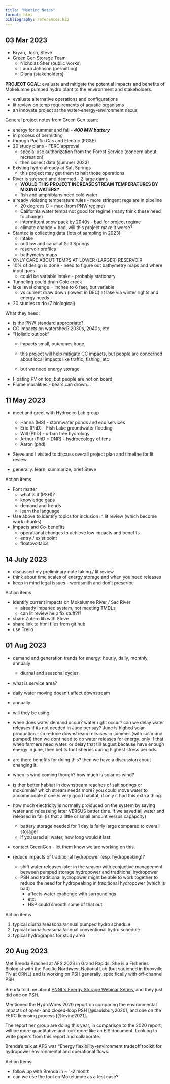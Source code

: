 ```yaml
---
title: "Meeting Notes"
format: html
bibliography: references.bib
---
```


## 03 Mar 2023

-   Bryan, Josh, Steve
-   Green Gen Storage Team
    -   Nicholas Sher (public works)
    -   Laura Johnson (permitting)
    -   Diana (stakeholders)

**PROJECT GOAL**: evaluate and mitigate the potential impacts and benefits of Mokelumne pumped hydro plant to the environment and stakeholders.

-   evaluate alternative operations and configurations
-   lit review on temp requirements of aquatic organisms
-   an innovate project at the water-energy-environment nexus

General project notes from Green Gen team:

-   energy for summer and fall - ***400 MW battery***
-   in process of permitting
-   through Pacific Gas and Electric (PG&E)
-   20 study plans - FERC approval
    -   special use authorization from the Forest Service (concern about recreation)
    -   then collect data (summer 2023)
-   Existing hydro already at Salt Springs
    -   this project may get them to halt those operations
-   River is stressed and dammed - 2 large dams
    -   **WOULD THIS PROJECT INCREASE STREAM TEMPERATURES BY MIXING WATERS?**
    -   fish and amphibians need cold water
-   already violating temperature rules - more stringent regs are in pipeline
    -   20 degrees C = max (from PNW regime)
    -   California water temps not good for regime (many think these need to change)
    -   intermittent snow pack by 2040s - bad for project regime
    -   climate change = bad, will this project make it worse?
-   Stantec is collecting data (lots of sampling in 2023)
    -   intake
    -   outflow and canal at Salt Springs
    -   reservoir profiles
    -   bathymetry maps
-   ONLY CARE ABOUT TEMPS AT LOWER (LARGER) RESERVOIR
-   10% of design is done - need to figure out bathymetry maps and where input goes
    -   could be variable intake - probably stationary
-   Tunneling could drain Cole creek
-   lake level change = inches to 6 feet, but variable
    -   vs current draw down (lowest in DEC) at lake via winter rights and energy needs
-   20 studies to do (7 biological)

What they need:

-   is the PNW standard appropriate?
-   CC impacts on watershed? 2030s, 2040s, etc
-   "Holistic outlook"
    -   impacts small, outcomes huge

    -   this project will help mitigate CC impacts, but people are concerned about local impacts like traffic, fishing, etc

    -   but we need energy storage
-   Floating PV on top, but people are not on board
-   Flume moralities - bears can drown...

## 11 May 2023

-   meet and greet with Hydroeco Lab group

    -   Hanna (MS) - stormwater ponds and eco services
    -   Eric (PhD) - Fish Lake groundwater flooding
    -   Will (PhD) - urban tree hydrology
    -   Arthur (PhD + DNR) - hydroecology of fens
    -   Aaron (phd)

-   Steve and I visited to discuss overall project plan and timeline for lit review

-   generally: learn, summarize, brief Steve

Action items

-   Font matter
    -   what is it (PSH)?
    -   knowledge gaps
    -   demand and trends
    -   learn the language
-   Use above to identify topics for inclusion in lit review (which become work chunks)
-   Impacts and Co-benefits
    -   operational changes to achieve low impacts and benefits
    -   entry / exist point
    -   floatovoltaics

## 14 July 2023

-   discussed my preliminary note taking / lit review
-   think about time scales of energy storage and when you need releases
-   keep in mind legal issues - wordsmith and don't prescribe

Action items

-   identify current impacts on Mokelumne River / Sac River
    -   already imparied system, not meeting TMDLs
    -   can lit review help fix stuff?!?
-   share Zotero lib with Steve
-   share link to html files from git hub
-   use Trello

## 01 Aug 2023

-   demand and generation trends for energy: hourly, daily, monthly, annually

    -   diurnal and seasonal cycles

-   what is service area?

-   daily water moving doesn't affect downstream

-   annually

-   will they be using

-   when does water demand occur? water right occur? can we delay water releases if its not needed in June per say? June is highed solar production - so reduce downstream releases in summer (with solar and pumped) then we dont need to do water releases for energy. only if that when farmers need water. or delay that till august because have enough energy in june, then befits for fisheries during highest stress periods.

-   are there benefits for doing this? then we have a discussion about changing it.

-   when is wind coming though? how much is solar vs wind?

-   is ther better habitat in downstream reaches of salt springs or mokumnle? which stream needs more? you could move water to accommodate if one is very good habitat, if only it had this extrra thing.

-   how much electricity is normally proiduced on the system by saving water and releaseing later VERSUS batter time. if we saved all water and released in fall (is that a little or small amount versus capapcity)

    -   battery storage needed for 1 day is fairly large compared to overall storager
    -   if you used all water, how long would it last

-   contact GreenGen - let them know we are working on this.

-   reduce impacts of traditional hydropower (esp. hydropeaking)?

    -   shift water releases later in the season with conjuctive management between pumped storage hydropower and traditional hydropower
    -   PSH and traditional hydropower might be able to work together to reduce the need for hydropeaking in traditional hydropower (which is bad)
        -   affects water exahcnge with surroundings
        -   etc.
        -   HSP could smooth some of that out

Action items

1.  typical diurnal/seasonal/annual pumped hydro schedule
2.  typical diurnal/seasonal/annual conventional hydro schedule
3.  typical hydrographs for study area

## 20 Aug 2023

Met Brenda Pracheil at AFS 2023 in Grand Rapids. She is a Fisheries Biologist with the Pacific Northwest National Lab (but stationed in Knoxville TN at ORNL) and is working on PSH generally, specifically with off-channel PSH.

Brenda told me about [PNNL's Energy Storage Webinar Series](https://www.pnnl.gov/events/energy-storage-pnnl-series), and they just did one on PSH.

Mentioned the HydroWires 2020 report on comparing the environmental impacts of open- and closed-loop PSH [@saulsbury2020], and one on the FERC licensing process [@levine2021].

The report her group are doing this year, in comparison to the 2020 report, will be more quantitative and look more like an EIS document. Looking to write papers from this report and collaborate.

Brenda's talk at AFS was "Energy flexibility-environment tradeoff toolkit for hydropower environmental and operational flows.

Action Items:

-   follow up with Brenda in \~ 1-2 month
-   can we use the tool on Mokelumne as a test case?
